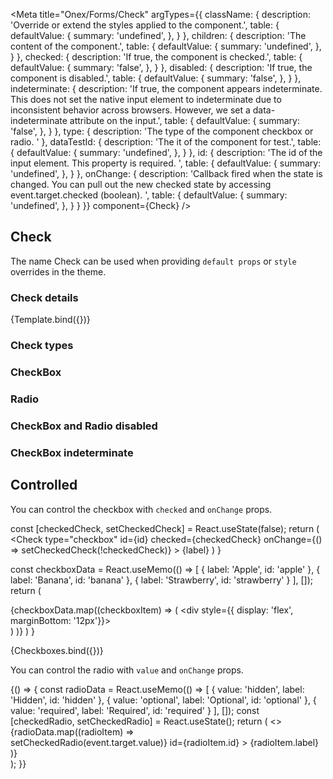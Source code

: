 
<Meta
    title="Onex/Forms/Check"
    argTypes={{
        className: {
            description: 'Override or extend the styles applied to the component.',
            table: {
                defaultValue: {
                    summary: 'undefined',
                },
            }
        },
        children: {
            description: 'The content of the component.',
            table: {
                defaultValue: {
                    summary: 'undefined',
                },
            }
        },
        checked: {
            description: 'If true, the component is checked.',
            table: {
                defaultValue: {
                    summary: 'false',
                },
            }
        },
        disabled: {
            description: 'If true, the component is disabled.',
            table: {
                defaultValue: {
                    summary: 'false',
                },
            }
        },
        indeterminate: {
            description: 'If true, the component appears indeterminate. This does not set the native input element to indeterminate due to inconsistent behavior across browsers. However, we set a data-indeterminate attribute on the input.',
            table: {
                defaultValue: {
                    summary: 'false',
                },
            }
        },
        type: {
            description: 'The type of the component checkbox or radio. '
        },
        dataTestId: {
            description: 'The it of the component for test.',
            table: {
                defaultValue: {
                    summary: 'undefined',
                },
            }
        },
        id: {
            description: 'The id of the input element. This property is required. ',
            table: {
                defaultValue: {
                    summary: 'undefined',
                },
            }
        },
        onChange: {
            description: 'Callback fired when the state is changed. You can pull out the new checked state by accessing event.target.checked (boolean). ',
            table: {
                defaultValue: {
                    summary: 'undefined',
                },
            }
        }
    }}
    component={Check}
/>


## Check

The name Check can be used when providing `default props` or `style` overrides in the theme.

### Check details
<Canvas>
    <Story
        name="Demo"
        args={{
            size: 'sm',
            type: 'checkbox',
            children: 'Label text',
            className: 'custom-badge',
            dataTestId: 'text-badge-id',
        }}>
        {Template.bind({})}
    </Story>
</Canvas>

<ArgsTable story="Demo" />

### Check types

<Canvas>
    <Story id='onex-forms-check--checkbox' />
    <Story id='onex-forms-check--radio' />
</Canvas>

### CheckBox

<Canvas>
    <Story id='onex-forms-check--checkbox' />
    <Story id='onex-forms-check--checkbox-with-label' />
</Canvas>

### Radio

<Canvas>
    <Story id='onex-forms-check--radio' />
    <Story id='onex-forms-check--radio-with-label' />
</Canvas>

### CheckBox and Radio disabled

<Canvas>
    <Story id='onex-forms-check--checkbox-checked-disabled' />
    <Story id='onex-forms-check--checkbox-disabled-with-label' />
    <Story id='onex-forms-check--radio-checked-disabled' />
    <Story id='onex-forms-check--radio-disabled-with-label' />
</Canvas>

### CheckBox indeterminate

<Canvas>
    <Story id='onex-forms-check--checkbox-indeterminate' />
    <Story id='onex-forms-check--checkbox-indeterminate-disabled' />
</Canvas>

## Controlled
You can control the checkbox with ```checked``` and ```onChange``` props.

  const [checkedCheck, setCheckedCheck] = React.useState(false);
  return (
    <Check
      type="checkbox"
      id={id}
      checked={checkedCheck}
      onChange={() => setCheckedCheck(!checkedCheck)}
    >
      {label}
    </Check>
  )
}

  const checkboxData = React.useMemo(() => [
    {
      label: 'Apple',
      id: 'apple'
    },
    {
      label: 'Banana',
      id: 'banana'
    },
    {
      label: 'Strawberry',
      id: 'strawberry'
    }
  ], []);
  return (
      <div>
        {checkboxData.map((checkboxItem) => (
            <div style={{ display: 'flex', marginBottom: '12px'}}>
              <CustomCheck
                id={checkboxItem.id}
                label={checkboxItem.label}
              />
            </div>
          )
        )}
      </div>
  )
}

<Canvas>
  <Story name="Controlled checkbox">
    {Checkboxes.bind({})}
  </Story>
</Canvas>

You can control the radio with ```value``` and ```onChange``` props.

<Canvas>
  <Story name="Controlled radio">
    {() => {
      const radioData = React.useMemo(() => [
        {
          value: 'hidden',
          label: 'Hidden',
          id: 'hidden'
        },
        {
          value: 'optional',
          label: 'Optional',
          id: 'optional'
        },
        {
          value: 'required',
          label: 'Required',
          id: 'required'
        }
      ], []);
      const [checkedRadio, setCheckedRadio] = React.useState();
      return (
        <>
          <div>
            {radioData.map((radioItem) =>
              <div style={{ display: 'flex', marginBottom: '12px'}}>
                <Check
                  type="radio"
                  value={radioItem.value}
                  checked={checkedRadio === radioItem.value}
                  onChange={(event) => setCheckedRadio(event.target.value)}
                  id={radioItem.id}
                >
                  {radioItem.label}
                </Check>
              </div>)}
          </div>
        </>
      );
    }}
  </Story>
</Canvas>
